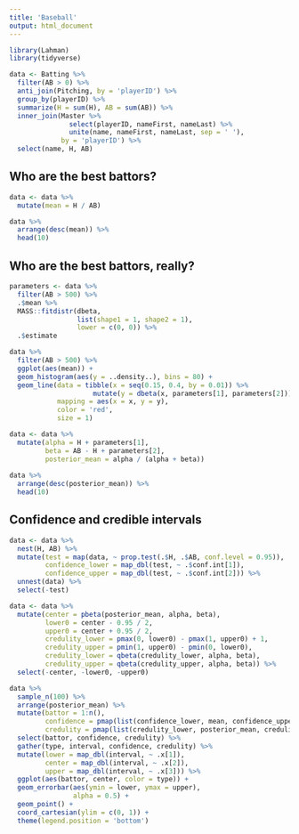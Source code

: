 ```yaml
---
title: 'Baseball'
output: html_document
---
```


```r
library(Lahman)
library(tidyverse)
```

```r
data <- Batting %>%
  filter(AB > 0) %>%
  anti_join(Pitching, by = 'playerID') %>%
  group_by(playerID) %>%
  summarize(H = sum(H), AB = sum(AB)) %>%
  inner_join(Master %>%
               select(playerID, nameFirst, nameLast) %>%
               unite(name, nameFirst, nameLast, sep = ' '),
             by = 'playerID') %>%
  select(name, H, AB)
```

## Who are the best battors?

```r
data <- data %>%
  mutate(mean = H / AB)

data %>%
  arrange(desc(mean)) %>%
  head(10)
```

## Who are the best battors, really?

```r
parameters <- data %>%
  filter(AB > 500) %>%
  .$mean %>%
  MASS::fitdistr(dbeta,
                 list(shape1 = 1, shape2 = 1),
                 lower = c(0, 0)) %>%
  .$estimate
```

```r
data %>%
  filter(AB > 500) %>%
  ggplot(aes(mean)) +
  geom_histogram(aes(y = ..density..), bins = 80) +
  geom_line(data = tibble(x = seq(0.15, 0.4, by = 0.01)) %>%
                     mutate(y = dbeta(x, parameters[1], parameters[2])),
            mapping = aes(x = x, y = y),
            color = 'red',
            size = 1)
```

```r
data <- data %>%
  mutate(alpha = H + parameters[1],
         beta = AB - H + parameters[2],
         posterior_mean = alpha / (alpha + beta))
         
data %>%
  arrange(desc(posterior_mean)) %>%
  head(10)
```

## Confidence and credible intervals

```r
data <- data %>%
  nest(H, AB) %>%
  mutate(test = map(data, ~ prop.test(.$H, .$AB, conf.level = 0.95)),
         confidence_lower = map_dbl(test, ~ .$conf.int[1]),
         confidence_upper = map_dbl(test, ~ .$conf.int[2])) %>%
  unnest(data) %>%
  select(-test)
```

```r
data <- data %>%
  mutate(center = pbeta(posterior_mean, alpha, beta),
         lower0 = center - 0.95 / 2,
         upper0 = center + 0.95 / 2,
         credulity_lower = pmax(0, lower0) - pmax(1, upper0) + 1,
         credulity_upper = pmin(1, upper0) - pmin(0, lower0),
         credulity_lower = qbeta(credulity_lower, alpha, beta),
         credulity_upper = qbeta(credulity_upper, alpha, beta)) %>%
  select(-center, -lower0, -upper0)
```

```r
data %>%
  sample_n(100) %>%
  arrange(posterior_mean) %>%
  mutate(battor = 1:n(),
         confidence = pmap(list(confidence_lower, mean, confidence_upper), c),
         credulity = pmap(list(credulity_lower, posterior_mean, credulity_upper), c)) %>%
  select(battor, confidence, credulity) %>%
  gather(type, interval, confidence, credulity) %>%
  mutate(lower = map_dbl(interval, ~ .x[1]),
         center = map_dbl(interval, ~ .x[2]),
         upper = map_dbl(interval, ~ .x[3])) %>%
  ggplot(aes(battor, center, color = type)) +
  geom_errorbar(aes(ymin = lower, ymax = upper),
                alpha = 0.5) +
  geom_point() +
  coord_cartesian(ylim = c(0, 1)) +
  theme(legend.position = 'bottom')
```
